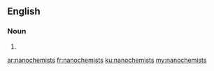 ==English==

===Noun===
{{head|en|noun plural form}}

# {{plural of|nanochemist|lang=en}}

[[ar:nanochemists]]
[[fr:nanochemists]]
[[ku:nanochemists]]
[[my:nanochemists]]